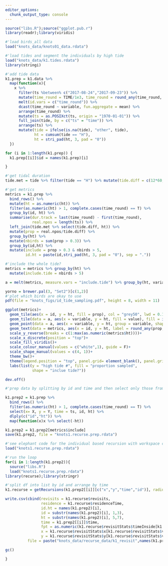 ```yaml
---
editor_options:
  chunk_output_type: console
---
```


```r
source("libs.R");source("ggplot.pub.r")
library(readr);library(viridis)
```

```r
#'load birds_all data
load("knots_data/knots01_data.rdata")
```

```r
#'load tides and segment the individuals by high tide
load("knots_data/k1.tides.rdata")
library(stringi)

#'add tide data
k1.prep = k1.data %>%
  map(function(x){
    x %>%
      filter(ts %between% c("2017-08-24","2017-09-23")) %>%
      mutate(time_round = TIME/1e3, time_round = round_any(time_round, 60)) %>%
      melt(id.vars = c("time_round")) %>%
      dcast(time_round ~ variable, fun.aggregate = mean) %>%
      arrange(time_round) %>%
      mutate(ts = as.POSIXct(ts, origin = "1970-01-01")) %>%
      full_join(tide, by = c("ts" = "time")) %>%
      arrange(ts) %>%
      mutate(tide = ifelse(is.na(tide), "other", tide),
             ht = cumsum(tide == "H"),
             ht = stri_pad(ht, 3, pad = "0"))
  })

for (i in 1:length(k1.prep)) {
  k1.prep[[i]]$id = names(k1.prep)[i]

}
```

```r
#'get tidal duration
tide.met = tide %>% filter(tide == "H") %>% mutate(tide.diff = c(12*60, diff(as.numeric(time)/60)), ht = seq(1:length(tide)))

#'get metrics
metrics = k1.prep %>%
  bind_rows() %>%
  mutate(ht = as.numeric(ht)) %>%
  filter(as.numeric(ht) > 1, complete.cases(time_round) == T) %>%
  group_by(id, ht) %>%
  summarise(dur.track = last(time_round) - first(time_round),
            real.npos = length(ts)) %>%
  left_join(tide.met %>% select(tide.diff, ht)) %>%
  mutate(prop = real.npos/tide.diff) %>%
  group_by(ht) %>%
  mutate(nbirds = sum(prop > 0.3)) %>%
  group_by(id,ht) %>%
  mutate(include = prop > 0.3 & nbirds > 5,
         id.ht = paste(id,stri_pad(ht, 3, pad = "0"), sep = "."))

#'include the whole tide?
metrics = metrics %>% group_by(ht) %>%
  mutate(include.tide = nbirds > 5)

a = melt(metrics, measure.vars = "include.tide") %>% group_by(ht, variable) %>% summarise(value = first(value))
```

```r
yorno = brewer.pal(3, "Set2")[c(1,2)]
#'plot which birds are okay to use
pdf(file = "knots_figs/id_tide_sampling.pdf", height = 8, width = 11)

ggplot(metrics)+
  geom_tile(aes(x = id, y = ht, fill = prop), col = "grey50", lwd = 0.1)+
  geom_tile(data = a, aes(x = variable, y = ht, fill = value), fill = ifelse(a$value == T, yorno[1], yorno[2]), col = "grey50", lwd = 0.1)+
  geom_point(data = a, aes(x = variable, y = ht, group = variable, shape = value), size = 1)+
  geom_text(data = metrics, aes(x = id, y = ht, label = round_any(prop, 0.1), col = prop > 0.3), hjust = "middle", size = 2)+
  scale_y_reverse(breaks = c(1:max(as.numeric(metrics$ht))))+
  scale_x_discrete(position = "top")+
  scale_fill_viridis()+
  scale_colour_manual(values = c("white",1), guide = F)+
  scale_shape_manual(values = c(4, 1))+
  theme_bw()+
  theme(legend.position = "top", panel.grid= element_blank(), panel.grid.minor = element_blank())+
  labs(list(y = "high tide #", fill = "proportion sampled",
            shape = "inclue tide?"))

dev.off()
```

```r
#'prep data by splitting by id and time and then select only those from metrics where include = T

k1.prep2 = k1.prep %>%
  bind_rows() %>%
  filter(as.numeric(ht) > 1, complete.cases(time_round) == T) %>%
  select(x= X, y = Y, time = ts, id, ht) %>%
  dlply(c("id","ht")) %>%
  map(function(x)x %>% select(-ht))

k1.prep2 = k1.prep2[metrics$include]
save(k1.prep2, file = "knots1.recurse.prep.rdata")
```

```r
#'see elephant code for the individual based recursion with workspace clearance and reloading at each step
load("knots1.recurse.prep.rdata")

#'run the loop
for(i in 1:length(k1.prep2)){
  source("libs.R")
  load("knots1.recurse.prep.rdata")
library(recurse);library(stringr)

#'split df into list by id and arrange by time
k1.recurse = getRecursions(k1.prep2[[i]][c("x","y","time","id")], radius = 250, timeunits = "hours")

write.csv(cbind(revisits = k1.recurse$revisits,
                residence = k1.recurse$residenceTime,
                id.ht = names(k1.prep2)[i],
                id = substr(names(k1.prep2)[i], 1,3),
                ht = substr(names(k1.prep2)[i], 5,7),
                time = k1.prep2[[i]]$time,
                fpt = as.numeric(k1.recurse$revisitStats$timeInside[k1.recurse$revisitStats$visitIdx==1]),
                x = k1.recurse$revisitStats$x[k1.recurse$revisitStats$visitIdx==1],
                y = k1.recurse$revisitStats$y[k1.recurse$revisitStats$visitIdx==1]),
          file = paste("knots_data/recurse_data/k1_revisit",names(k1.prep2)[i],".csv", sep ="_" ), row.names = F)

gc()

}

```
